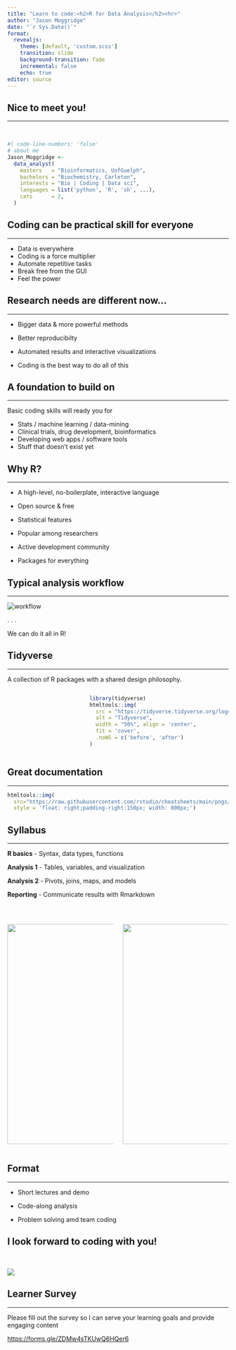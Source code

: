 ```yaml
---
title: "Learn to code:<h2>R for Data Analysis</h2><hr>️"
author: "Jason Moggridge"
date: "`r Sys.Date()`"
format: 
  revealjs:
    theme: [default, 'custom.scss']
    transition: slide
    background-transition: fade
    incremental: false 
    echo: true
editor: source
---
```


## Nice to meet you!

<hr>

<br>

```r
#| code-line-numbers: 'false'
# about me
Jason_Moggridge <-
  data_analyst(
    masters   = "Bioinformatics, UofGuelph",
    bachelors = "Biochemistry, Carleton",
    interests = "Bio | Coding | Data sci",
    languages = list('python', 'R', 'sh', ...),
    cats      = 2,
  )

```

## Coding can be practical skill for everyone

<hr>

::: incremental
-   Data is everywhere
-   Coding is a force multiplier
-   Automate repetitive tasks
-   Break free from the GUI
-   Feel the power
:::

## Research needs are different now...

<hr>

::: incremental
-   Bigger data & more powerful methods

-   Better reproducibilty

-   Automated results and interactive visualizations

-   Coding is the best way to do all of this
:::

## A foundation to build on

<hr>

Basic coding skills will ready you for

::: incremental
-   Stats / machine learning / data-mining
-   Clinical trials, drug development, bioinformatics
-   Developing web apps / software tools
-   Stuff that doesn't exist yet
:::

## Why R?

<hr>

::: incremental
-   A high-level, no-boilerplate, interactive language

-   Open source & free

-   Statistical features

-   Popular among researchers

-   Active development community

-   Packages for everything
:::

## Typical analysis workflow

<hr>

![](images/download.png){alt="workflow" fig-align="center"}

. . .

We can do it all in R! <br>

## Tidyverse

<hr>

A collection of R packages with a shared design philosophy.

::: {#tidyverse .columns}
::: {.column width="30%"}
:::

::: {.column width="60%"}
```r
library(tidyverse)
htmltools::img(
  src = "https://tidyverse.tidyverse.org/logo.png",
  alt = "Tidyverse",
  width = "50%", align = 'center',
  fit = 'cover', 
  .noWS = c('before', 'after')
)

```
:::
:::

## Great documentation

<hr>

::: center
```r
htmltools::img(
  src="https://raw.githubusercontent.com/rstudio/cheatsheets/main/pngs/data-transformation.png", 
  style = 'float: right;padding-right:150px; width: 800px;')
```
:::

## Syllabus

<hr>

**R basics** - Syntax, data types, functions

**Analysis 1** - Tables, variables, and visualization

**Analysis 2** - Pivots, joins, maps, and models

**Reporting** - Communicate results with Rmarkdown

<br>

::: columns
::: {.column width="50%%\""}
![](https://rstudio.cloud/images/primers/thumb-data.svg){fig-align="center" width="500"}
:::
<!-- ::: {.column width="33%%"} -->
<!-- ![](https://rstudio.cloud/images/primers/thumb4.svg){fig-align="center" width="300"} -->
<!-- ::: -->

::: {.column width="50%%\""}
![](https://rstudio.cloud/images/primers/thumb7.svg){fig-align="center" width="500"}
:::
:::


## Format

<hr>

- Short lectures and demo

- Code-along analysis

- Problem solving amd team coding

<!-- ## Perform data analyses -->

<!-- <hr> -->

<!-- ::: incremental -->

<!-- -   Hands on coding & problem solving -->

<!-- -   Explore, model, and simulate data -->

<!-- -   Create summary tables & scientific figures -->

<!-- ::: -->

<!-- ## Communicate results -->

<!-- <hr> -->

<!-- ::: incremental -->

<!-- -   `Rmarkdown` for presenting prose, figures, and code -->

<!-- -   Text generation -->

<!-- -   Interactive figures for dashboard -->

<!-- ::: -->

## I look forward to coding with you!

<br>

![](images/friends.png)


## Learner Survey

<hr>

Please fill out the survey so I can serve your learning goals and provide engaging content

<https://forms.gle/ZDMw4sTKUwQ6HQer6>

<br>



<!-- # Full course guide  -->

<!-- ## 1: The basics -->

<!-- <hr> -->

<!-- Get started in R, learn the syntax and data types. Build objects and run functions. -->

<!-- <br> -->

<!-- ::: columns -->
<!-- ::: {.column width="50%"} -->
<!-- ::: {align="'center'"} -->
<!-- ![](https://rstudio.cloud/images/primers/thumb1.svg) -->
<!-- ::: -->
<!-- ::: -->

<!-- ::: {.column width="50%"} -->
<!-- ![](https://rstudio.cloud/images/primers/thumb-data.svg) -->
<!-- ::: -->
<!-- ::: -->

<!-- ## 2: Manipulate, tidy, and visualize data -->

<!-- <hr> -->

<!-- Explore your data visually and transform it to meet your needs. BYO dataset if you have one! -->

<!-- ::: columns -->
<!-- ::: {.column width="50%"} -->
<!-- ![](https://rstudio.cloud/images/primers/thumb2.svg) -->
<!-- ::: -->

<!-- ::: {.column width="50%"} -->
<!-- ![](https://rstudio.cloud/images/primers/thumb8.svg) -->
<!-- ::: -->
<!-- ::: -->

<!-- ## 3: Advanced data handling -->

<!-- -   Reshape data with `pivot_*` and `nest()` -->

<!-- -   Link observations between datasets with `*_join`. -->

<!-- -   Write code that iterates with `map()` functions. -->

<!-- -   Find text patterns with regular expressions. -->

<!-- ::: columns -->
<!-- ::: {.column width="50%"} -->
<!-- ![](https://rstudio.cloud/images/primers/thumb3.svg) -->
<!-- ::: -->

<!-- ::: {.column width="50%"} -->
<!-- ![](https://rstudio.cloud/images/primers/thumb4.svg) -->
<!-- ::: -->
<!-- ::: -->

<!-- ## 4: Reporting and Communication -->

<!-- Share your work and findings with the world effectively through Rmarkdown -->

<!-- ::: columns -->
<!-- ::: {.column width="50%"} -->
<!-- ![](https://rstudio.cloud/images/primers/thumb7.svg) -->
<!-- ::: -->

<!-- ::: {.column width="50%"} -->
<!-- ![](https://rstudio.cloud/images/primers/thumb-iterate.svg) -->
<!-- ::: -->
<!-- ::: -->

<!-- ::: columns -->
<!-- ::: {.column width="50%"} -->
<!-- ::: {align="'center'"} -->
<!-- ![](https://rstudio.cloud/images/primers/thumb1.svg) -->
<!-- ::: -->
<!-- ::: -->

<!-- ::: {.column width="50%"} -->
<!-- ![](https://rstudio.cloud/images/primers/thumb-data.svg) -->
<!-- ::: -->
<!-- ::: -->

<!-- ## 2: Manipulate, tidy, and visualize data -->

<!-- <hr> -->

<!-- Explore your data visually and transform it to meet your needs. BYO dataset if you have one! -->
